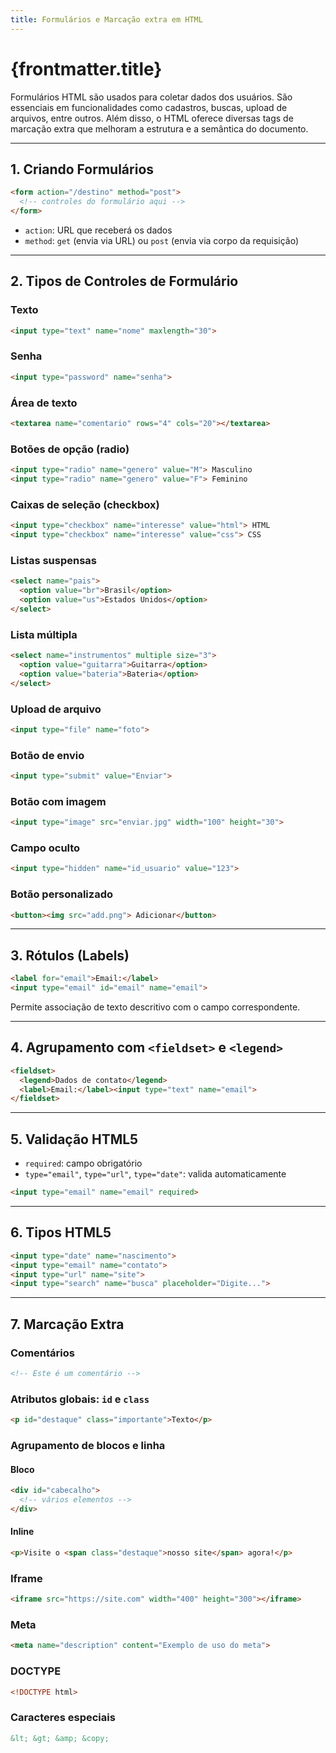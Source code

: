 ```yaml
---
title: Formulários e Marcação extra em HTML
---
```




# {frontmatter.title}

Formulários HTML são usados para coletar dados dos usuários. São essenciais em funcionalidades como cadastros, buscas, upload de arquivos, entre outros. Além disso, o HTML oferece diversas tags de marcação extra que melhoram a estrutura e a semântica do documento.

---

## 1. Criando Formulários

```html
<form action="/destino" method="post">
  <!-- controles do formulário aqui -->
</form>
```

- `action`: URL que receberá os dados
- `method`: `get` (envia via URL) ou `post` (envia via corpo da requisição)

---

## 2. Tipos de Controles de Formulário

### Texto
```html
<input type="text" name="nome" maxlength="30">
```

### Senha
```html
<input type="password" name="senha">
```

### Área de texto
```html
<textarea name="comentario" rows="4" cols="20"></textarea>
```

### Botões de opção (radio)
```html
<input type="radio" name="genero" value="M"> Masculino
<input type="radio" name="genero" value="F"> Feminino
```

### Caixas de seleção (checkbox)
```html
<input type="checkbox" name="interesse" value="html"> HTML
<input type="checkbox" name="interesse" value="css"> CSS
```

### Listas suspensas
```html
<select name="pais">
  <option value="br">Brasil</option>
  <option value="us">Estados Unidos</option>
</select>
```

### Lista múltipla
```html
<select name="instrumentos" multiple size="3">
  <option value="guitarra">Guitarra</option>
  <option value="bateria">Bateria</option>
</select>
```

### Upload de arquivo
```html
<input type="file" name="foto">
```

### Botão de envio
```html
<input type="submit" value="Enviar">
```

### Botão com imagem
```html
<input type="image" src="enviar.jpg" width="100" height="30">
```

### Campo oculto
```html
<input type="hidden" name="id_usuario" value="123">
```

### Botão personalizado
```html
<button><img src="add.png"> Adicionar</button>
```

---

## 3. Rótulos (Labels)

```html
<label for="email">Email:</label>
<input type="email" id="email" name="email">
```

Permite associação de texto descritivo com o campo correspondente.

---

## 4. Agrupamento com `<fieldset>` e `<legend>`

```html
<fieldset>
  <legend>Dados de contato</legend>
  <label>Email:</label><input type="text" name="email">
</fieldset>
```

---

## 5. Validação HTML5

- `required`: campo obrigatório
- `type="email"`, `type="url"`, `type="date"`: valida automaticamente

```html
<input type="email" name="email" required>
```

---

## 6. Tipos HTML5

```html
<input type="date" name="nascimento">
<input type="email" name="contato">
<input type="url" name="site">
<input type="search" name="busca" placeholder="Digite...">
```

---

## 7. Marcação Extra

### Comentários
```html
<!-- Este é um comentário -->
```

### Atributos globais: `id` e `class`
```html
<p id="destaque" class="importante">Texto</p>
```

### Agrupamento de blocos e linha

#### Bloco
```html
<div id="cabecalho">
  <!-- vários elementos -->
</div>
```

#### Inline
```html
<p>Visite o <span class="destaque">nosso site</span> agora!</p>
```

### Iframe
```html
<iframe src="https://site.com" width="400" height="300"></iframe>
```

### Meta
```html
<meta name="description" content="Exemplo de uso do meta">
```

### DOCTYPE
```html
<!DOCTYPE html>
```

### Caracteres especiais
```html
&lt; &gt; &amp; &copy;
```